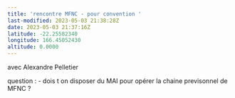 ```yaml
---
title: 'rencontre MFNC - pour convention '
last-modified: 2023-05-03 21:38:28Z
date: 2023-05-03 21:37:16Z
latitude: -22.25582340
longitude: 166.45052430
altitude: 0.0000
---
```


avec Alexandre Pelletier

question :
- dois t on disposer du MAI pour opérer la chaine previsonnel de MFNC ?
